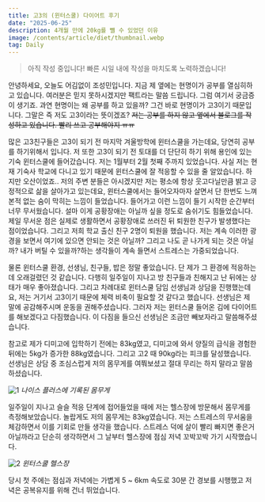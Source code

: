 ```yaml
---
title: 고3의 (윈터스쿨) 다이어트 후기
date: "2025-06-25"
description: 4개월 만에 20kg를 뺄 수 있었던 이유
image: /contents/article/diet/thumbnail.webp
tag: Daily
---
```


> 아직 작성 중입니다! 빠른 시일 내에 작성을 마치도록 노력하겠습니다!

안녕하세요, 오늘도 어김없이 조성민입니다.
지금 제 옆에는 현명이가 공부를 열심히하고 있습니다. 여러분은 믿지 못하시겠지만 팩트라는 말씀 드립니다.
그럼 여기서 궁금증이 생기죠. 과연 현명이는 왜 공부를 하고 있을까? 그건 바로 현명이가 고3이기 때문입니다.
그말은 즉 저도 고3이라는 뜻이겠죠? <del>저는 공부를 하지 않고 옆에서 블로그를 작성하고 있습니다. 빨리 쓰고 공부해야지 ㅠㅠ</del>

많은 고3친구들은 고3이 되기 전 마지막 겨울방학에 윈터스쿨을 가는데요, 당연히 공부를 하기위해서 입니다. 저 또한 고3이 되기 전 토대를 더 단단히 하기 위해 용인에 있는 기숙 윈터스쿨에 들어갔습니다. 저는 1월부터 2월 첫째 주까지 있었습니다.
사실 저는 현재 기숙사 학교에 다니고 있기 때문에 윈터스쿨에 잘 적응할 수 있을 줄 알았습니다. 하지만 오산이었죠..
저의 주변 분들은 아시겠지만 저는 평소에 항상 웃고다닐만큼 밝고 긍정적으로 삶을 살아가고 있는데요, 윈터스쿨에서는 들어오자마자 살면서 단 한번도 느껴본적 없는 숨이 막히는 느낌이 들었습니다. 들어가고 이런 느낌이 들기 시작한 순간부터 너무 무서웠습니다.
설마 이게 공황장애는 아닐까 싶을 정도로 숨쉬기도 힘들었습니다. 제일 무서운 점은 실제로 생활하면서 공황장애로 쓰러진 뒤 퇴원한 친구가 발생했다는 점이었습니다. 그리고 저희 학교 출신 친구 2명이 퇴원을 했습니다. 저는 계속 이러한 광경을 보면서 여기에 있으면 안되는 것은 아닐까? 그리고 나도 곧 나가게 되는 것은 아닐까? 내가 버틸 수 있을까?하는 생각들이 계속 들면서 스트레스는 가중되었습니다.

물론 윈터스쿨 환경, 선생님, 친구들, 밥은 정말 좋았습니다. 단 제가 그 환경에 적응하는데 오래걸렸던 것 같습니다. 다행히 일주일이 지나고 방 친구들과 친해지고 난 뒤에는 상태가 매우 좋아졌습니다.
그리고 차례대로 윈터스쿨 담임 선생님과 상담을 진행했는데요, 저는 거기서 고3이기 때문에 체력 비축이 필요할 것 같다고 했습니다. 선생님은 제 말에 공감해주시며 운동을 권해주셨습니다. 그러자 저는 윈터스쿨 들어온 김에 다이어트를 해보겠다고 다짐했습니다. 이 다짐을 들으신 선생님은 조금만 빼보자라고 말씀해주셨습니다.

참고로 제가 디미고에 입학하기 전에는 83kg였고, 디미고에 와서 양질의 급식을 경험한 뒤에는 5kg가 증가한 88kg였습니다. 그리고 고2 때 90kg라는 피크를 달성했습니다. 선생님은 상담 중 조심스럽게 저의 몸무게를 여쭤보셨고 절대 무리는 하지 말라고 말씀하셨습니다.

![1](/contents/article/diet/1.webp) _나이스 플러스에 기록된 몸무게_

일주일이 지나고 슬슬 적응 단계에 접어들었을 때에 저는 헬스장에 방문해서 몸무게를 측정해보았습니다. 놀랍게도 저의 몸무게는 83kg였습니다. 저는 스트레스의 무서움을 체감하면서 이를 기회로 만들 생각을 했습니다. 스트레스 덕에 살이 빨리 빠지면 좋은거 아닐까라고 단순히 생각하면서 그 날부터 헬스장에 점심 저녁 꼬박꼬박 가기 시작했습니다.

![2](/contents/article/diet/2.webp) _윈터스쿨 헬스장_

당시 첫 주에는 점심과 저녁에는 가볍게 5 ~ 6km 속도로 30분 간 경보를 시행했고 저녁은 공복유지를 위해 건너 뛰었습니다.

